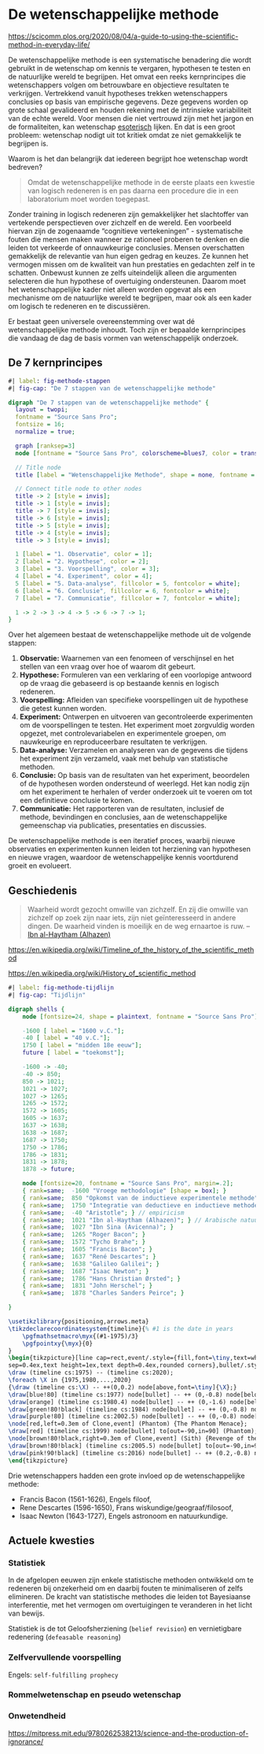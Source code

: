 # De wetenschappelijke methode 

<https://scicomm.plos.org/2020/08/04/a-guide-to-using-the-scientific-method-in-everyday-life/>

De wetenschappelijke methode is een systematische benadering die wordt gebruikt in de wetenschap om kennis te vergaren, hypothesen te testen en de natuurlijke wereld te begrijpen. 
Het omvat een reeks kernprincipes die wetenschappers volgen om betrouwbare en objectieve resultaten te verkrijgen.
Vertrekkend vanuit hypotheses trekken wetenschappers conclusies op basis van empirische gegevens. 
Deze gegevens worden op grote schaal gevalideerd en houden rekening met de intrinsieke variabiliteit van de echte wereld. 
Voor mensen die niet vertrouwd zijn met het jargon en de formaliteiten, kan wetenschap [esoterisch](https://nl.wikipedia.org/wiki/Esoterie) lijken. 
En dat is een groot probleem: wetenschap nodigt uit tot kritiek omdat ze niet gemakkelijk te begrijpen is. 

Waarom is het dan belangrijk dat iedereen begrijpt hoe wetenschap wordt bedreven?

> Omdat de wetenschappelijke methode in de eerste plaats een kwestie van logisch redeneren is 
> en pas daarna een procedure die in een laboratorium moet worden toegepast.

Zonder training in logisch redeneren zijn gemakkelijker het slachtoffer van vertekende perspectieven over zichzelf en de wereld. Een voorbeeld hiervan zijn de zogenaamde "cognitieve vertekeningen" - systematische fouten die mensen maken wanneer ze rationeel proberen te denken en die leiden tot verkeerde of onnauwkeurige conclusies. Mensen overschatten gemakkelijk de relevantie van hun eigen gedrag en keuzes. Ze kunnen het vermogen missen om de kwaliteit van hun prestaties en gedachten zelf in te schatten. Onbewust kunnen ze zelfs uiteindelijk alleen die argumenten selecteren die hun hypothese of overtuiging ondersteunen. Daarom moet het wetenschappelijke kader niet alleen worden opgevat als een mechanisme om de natuurlijke wereld te begrijpen, maar ook als een kader om logisch te redeneren en te discussiëren.

::: {.callout-note}
Er bestaat geen universele overeenstemming over wat dé wetenschappelijke methode inhoudt. Toch zijn er bepaalde kernprincipes die vandaag de dag de basis vormen van wetenschappelijk onderzoek.
:::

## De 7 kernprincipes

```dot
#| label: fig-methode-stappen
#| fig-cap: "De 7 stappen van de wetenschappelijke methode"

digraph "De 7 stappen van de wetenschappelijke methode" {
  layout = twopi;
  fontname = "Source Sans Pro";
  fontsize = 16;
  normalize = true;

  graph [ranksep=3]
  node [fontname = "Source Sans Pro", colorscheme=blues7, color = transparent, style = filled, shape = circle, width=1.8, height=1.8];

  // Title node
  title [label = "Wetenschappelijke Methode", shape = none, fontname = "Source Sans Pro", fontsize = 20];

  // Connect title node to other nodes
  title -> 2 [style = invis];
  title -> 1 [style = invis];
  title -> 7 [style = invis];
  title -> 6 [style = invis];
  title -> 5 [style = invis];
  title -> 4 [style = invis];
  title -> 3 [style = invis];

  1 [label = "1. Observatie", color = 1];
  2 [label = "2. Hypothese", color = 2];
  3 [label = "3. Voorspelling", color = 3];
  4 [label = "4. Experiment", color = 4];
  5 [label = "5. Data-analyse", fillcolor = 5, fontcolor = white];
  6 [label = "6. Conclusie", fillcolor = 6, fontcolor = white];
  7 [label = "7. Communicatie", fillcolor = 7, fontcolor = white];

  1 -> 2 -> 3 -> 4 -> 5 -> 6 -> 7 -> 1;
}
```

 Over het algemeen bestaat de wetenschappelijke methode uit de volgende stappen:

1. **Observatie:** Waarnemen van een fenomeen of verschijnsel en het stellen van een vraag over hoe of waarom dit gebeurt.
1. **Hypothese:** Formuleren van een verklaring of een voorlopige antwoord op de vraag die gebaseerd is op bestaande kennis en logisch redeneren.
1. **Voorspelling:** Afleiden van specifieke voorspellingen uit de hypothese die getest kunnen worden.
1. **Experiment:** Ontwerpen en uitvoeren van gecontroleerde experimenten om de voorspellingen te testen. Het experiment moet zorgvuldig worden opgezet, met controlevariabelen en experimentele groepen, om nauwkeurige en reproduceerbare resultaten te verkrijgen.
1. **Data-analyse:** Verzamelen en analyseren van de gegevens die tijdens het experiment zijn verzameld, vaak met behulp van statistische methoden.
1. **Conclusie:** Op basis van de resultaten van het experiment, beoordelen of de hypothesen worden ondersteund of weerlegd. Het kan nodig zijn om het experiment te herhalen of verder onderzoek uit te voeren om tot een definitieve conclusie te komen.
1. **Communicatie:** Het rapporteren van de resultaten, inclusief de methode, bevindingen en conclusies, aan de wetenschappelijke gemeenschap via publicaties, presentaties en discussies.

De wetenschappelijke methode is een iteratief proces, waarbij nieuwe observaties en experimenten kunnen leiden tot herziening van hypothesen en nieuwe vragen, waardoor de wetenschappelijke kennis voortdurend groeit en evolueert. 


## Geschiedenis

> Waarheid wordt gezocht omwille van zichzelf. En zij die omwille van zichzelf op zoek zijn naar iets, 
> zijn niet geïnteresseerd in andere dingen. De waarheid vinden is moeilijk en de weg ernaartoe is ruw. 
> -- [Ibn al-Haytham (Alhazen)](https://nl.wikipedia.org/wiki/Alhazen) 

<https://en.wikipedia.org/wiki/Timeline_of_the_history_of_the_scientific_method>

<https://en.wikipedia.org/wiki/History_of_scientific_method>


```dot
#| label: fig-methode-tijdlijn
#| fig-cap: "Tijdlijn"

digraph shells {
    node [fontsize=24, shape = plaintext, fontname = "Source Sans Pro"];

    -1600 [ label = "1600 v.C."];
    -40 [ label = "40 v.C."];
    1750 [ label = "midden 18e eeuw"];
    future [ label = "toekomst"];

    -1600 -> -40;
    -40 -> 850;
    850 -> 1021;
    1021 -> 1027;
    1027 -> 1265;
    1265 -> 1572;
    1572 -> 1605;
    1605 -> 1637;
    1637 -> 1638;
    1638 -> 1687;
    1687 -> 1750;
    1750 -> 1786;
    1786 -> 1831;
    1831 -> 1878;
    1878 -> future;

    node [fontsize=20, fontname = "Source Sans Pro", margin=.2];
    { rank=same;  -1600 "Vroege methodologie" [shape = box]; }
    { rank=same;  850 "Opkomst van de inductieve experimentele methode" [shape = box]; }
    { rank=same;  1750 "Integratie van deductieve en inductieve methode" [shape = box]; }
    { rank=same;  -40 "Aristotle"; } // empiricism
    { rank=same;  1021 "Ibn al-Haytham (Alhazen)"; } // Arabische natuurkundige, Book of Optics
    { rank=same;  1027 "Ibn Sina (Avicenna)"; }
    { rank=same;  1265 "Roger Bacon"; }
    { rank=same;  1572 "Tycho Brahe"; }
    { rank=same;  1605 "Francis Bacon"; }
    { rank=same;  1637 "René Descartes"; }
    { rank=same;  1638 "Galileo Galilei"; }
    { rank=same;  1687 "Isaac Newton"; }
    { rank=same;  1786 "Hans Christian Ørsted"; }
    { rank=same;  1831 "John Herschel"; }
    { rank=same;  1878 "Charles Sanders Peirce"; }

}
```

::: {#fig-timeline2 fig-cap="Tijdslijn v2." fig-align="center"}
```tikz
\usetikzlibrary{positioning,arrows.meta}
\tikzdeclarecoordinatesystem{timeline}{% #1 is the date in years
    \pgfmathsetmacro\myx{(#1-1975)/3}
    \pgfpointxy{\myx}{0}
}
\begin{tikzpicture}[line cap=rect,event/.style={fill,font=\tiny,text=white,inner
sep=0.4ex,text height=1ex,text depth=0.4ex,rounded corners},bullet/.style={circle,fill,node contents={},inner sep=1pt}]
\draw (timeline cs:1975) -- (timeline cs:2020);
\foreach \X in {1975,1980,...,2020}
{\draw (timeline cs:\X) -- ++(0,0.2) node[above,font=\tiny]{\X};}
\draw[blue!80] (timeline cs:1977) node[bullet] -- ++ (0,-0.8) node[below,event]{A New Hope};
\draw[orange] (timeline cs:1980.4) node[bullet] -- ++ (0,-1.6) node[below,event]{The Empire Strikes Back};
\draw[green!80!black] (timeline cs:1984) node[bullet] -- ++ (0,-0.8) node[below,event]{Return of the Jedi};
\draw[purple!80] (timeline cs:2002.5) node[bullet] -- ++ (0,-0.8) node[below,event] (Clone) {Attack of the Clones};
\node[red,left=0.3em of Clone,event] (Phantom) {The Phantom Menace};
\draw[red] (timeline cs:1999) node[bullet] to[out=-90,in=90] (Phantom);
\node[brown!80!black,right=0.3em of Clone,event] (Sith) {Revenge of the Sith};
\draw[brown!80!black] (timeline cs:2005.5) node[bullet] to[out=-90,in=90] (Sith);
\draw[pink!90!black] (timeline cs:2016) node[bullet] -- ++ (0.2,-0.8) node[below,event] {The Force Awakens};
\end{tikzpicture}
```
:::

Drie wetenschappers hadden een grote invloed op de wetenschappelijke methode:

* Francis Bacon (1561-1626), Engels filoof,
* Rene Descartes (1596-1650), Frans wiskundige/geograaf/filosoof,
* Isaac Newton (1643-1727), Engels astronoom en natuurkundige.

## Actuele kwesties

### Statistiek

In de afgelopen eeuwen zijn enkele statistische methoden ontwikkeld om te redeneren bij onzekerheid om en daarbij fouten te minimaliseren of zelfs elimineren.
De kracht van statistische methodes die leiden tot Bayesiaanse interferentie, met het vermogen om overtuigingen te veranderen in het licht van bewijs.

Statistiek is de  tot Geloofsherziening (`belief revision`) en vernietigbare redenering (`defeasable reasoning`)

### Zelfvervullende voorspelling

Engels: `self-fulfilling prophecy`

### Rommelwetenschap en pseudo wetenschap

### Onwetendheid

<https://mitpress.mit.edu/9780262538213/science-and-the-production-of-ignorance/>
